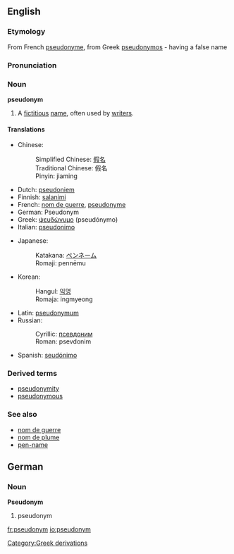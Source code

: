 ==English==

===Etymology===
From French [[pseudonyme]], from Greek [[pseudonymos]] - having a false name

===Pronunciation===
{{rfap}}

===Noun===
'''pseudonym'''

# A [[fictitious]] [[name]], often used by [[writer]]s.

====Translations====
{{top}}

*Chinese: 
*:Simplified Chinese: [[假名]]
*:Traditional Chinese: 假名
*:Pinyin: jiaming
*Dutch: [[pseudoniem]]
*Finnish: [[salanimi]]
*French: [[nom de guerre]], [[pseudonyme]]
*German: Pseudonym {{n}}
*Greek: [[ψευδώνυμο]] (pseudónymo) {{n}}
*Italian: [[pseudonimo]] {{m}}
{{mid}}
*Japanese: 
*:Katakana: [[ペンネーム]]
*:Romaji: pennēmu
*Korean:
*:Hangul: [[익명]]
*:Romaja: ingmyeong
*Latin: [[pseudonymum]] {{n}}
*Russian: 
*:Cyrillic: [[псевдоним]]
*:Roman: psevdonim
*Spanish: [[seudónimo]]
{{bottom}}

===Derived terms===
*[[pseudonymity]]
*[[pseudonymous]]

===See also===
*[[nom de guerre]]
*[[nom de plume]]
*[[pen-name]]

==German==
===Noun===
'''Pseudonym''' {{n}}

# pseudonym

[[Category:Greek derivations]]

[[fr:pseudonym]]
[[io:pseudonym]]